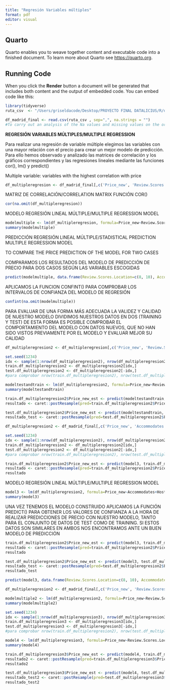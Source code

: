 ```yaml
---
title: "Regresión Variables múltiples"
format: pdf
editor: visual
---
```


## Quarto

Quarto enables you to weave together content and executable code into a finished document. To learn more about Quarto see <https://quarto.org>.

## Running Code

When you click the **Render** button a document will be generated that includes both content and the output of embedded code. You can embed code like this:

```r
library(tidyverse)
ruta_csv  <- "/Users/griseldacode/Desktop/PROYECTO FINAL DATALICIUS/R/df_madridfinalnanfinal.csv"
```

```r
df_madrid_final <- read.csv(ruta_csv , sep=",", na.strings = "")
#To carry out an analysis of the Na values and missing values on the original data base, we replaced the blank spaces with na.strings = ""
```

**REGRESIÓN VARIABLES MÚLTIPLES/MULTIPLE REGRESSION**

Para realizar una regresión de variable múltiple elegimos las variables con una mayor relación con el precio para crear un mejor modelo de predicción. Para ello hemos observado y analizado las matrices de correlación y los gráficos correspondientes y las regresiones lineales mediante las funciones cor(), lm() y predict()

Multiple variable: variables with the highest correlation with price

```r
df_multipleregresion <- df_madrid_final[,c('Price_new', 'Review.Scores.Location', 'Accommodates', 'Host.Total.Listings.Count', 'Bedrooms_new', 'Bathrooms_new', 'Beds_new', 'Security.Deposit', 'Cleaning.Fee', 'Calculated.host.listings.count', 'Review.Scores.Rating')]
```

MATRIZ DE CORRELACIÓN/CORRELATION MATRIX FUNCIÓN COR()

```r
cor(na.omit(df_multipleregresion))
```

MODELO REGRESIÓN LINEAL MÚLTIPLE/MULTIPLE REGRESSION MODEL

```r
modelmultiple <- lm(df_multipleregresion, formula=Price_new~Review.Scores.Location+Accommodates+Host.Total.Listings.Count+Bedrooms_new+Bathrooms_new+Beds_new+Security.Deposit+Cleaning.Fee)
summary(modelmultiple)
```

PREDICCIÓN REGRESIÓN LINEAL MÚLTIPLE/STADISTICAL PREDICTION MULTIPLE REGRESSION MODEL

TO COMPARE THE PRICE PREDICTION OF THE MODEL FOR TWO CASES

COMPARAMOS LOS RESULTADOS DEL MODELO DE PREDICCIÓN DE PRECIO PARA DOS CASOS SEGÚN LAS VARIABLES ESCOGIDAS

```r
predict(modelmultiple, data.frame(Review.Scores.Location=c(8, 10), Accommodates=c(4, 2), Host.Total.Listings.Count=c(3, 5), Bedrooms_new=c(2, 1), Bathrooms_new=c(2, 1), Beds_new=c(4,1), Security.Deposit=c(150, 80), Cleaning.Fee=c(60, 20)))
```

APLICAMOS LA FUNCION CONFINT() PARA COMPROBAR LOS INTERVALOS DE CONFIANZA DEL MODELO DE REGRESIÓN

```r
confint(na.omit(modelmultiple))
```

PARA EVALUAR DE UNA FORMA MÁS ADECUADA LA VALIDEZ Y CALIDAD DE NUESTRO MODELO DIVIDIMOS NUESTROS DATOS EN DOS (TRAINING Y TEST) DE ESTA FORMA ES POSIBLE COMPROBAR EL COMPORTAMIENTO DEL MODELO CON DATOS NUEVOS, QUE NO HAN SIDO VISTOS PREVIAMENTE POR EL MODELO Y EVALUAR MEJOR SU CALIDAD

```r
df_multipleregresion2 <- df_multipleregresion[,c('Price_new', 'Review.Scores.Location', 'Accommodates', 'Host.Total.Listings.Count', 'Bedrooms_new', 'Bathrooms_new', 'Beds_new', 'Security.Deposit', 'Cleaning.Fee')]
```

```r
set.seed(1234)
idx <- sample(1:nrow(df_multipleregresion2), nrow(df_multipleregresion2)*0.7)
train.df_multipleregresion2 <- df_multipleregresion2[idx,]
test.df_multipleregresion2 <- df_multipleregresion2[-idx,]
#para comprobar nrow(train.df_multipleregresion2), nrow(test.df_multipleregresion2)

```

```r
modeltestandtrain <- lm(df_multipleregresion2, formula=Price_new~Review.Scores.Location+ Accommodates+Host.Total.Listings.Count+Bedrooms_new+Bathrooms_new+Beds_new+Security.Deposit+ Cleaning.Fee)
summary(modeltestandtrain)
```

```r
train.df_multipleregresion2$Price_new_est <- predict(modeltestandtrain, train.df_multipleregresion2)
resultado <- caret::postResample(pred=train.df_multipleregresion2$Price_new_est, obs=train.df_multipleregresion$Price_new)
```

```r
test.df_multipleregresion2$Price_new_est <- predict(modeltestandtrain, test.df_multipleregresion2)
resultado_test <- caret::postResample(pred=test.df_multipleregresion2$Price_new_est, obs=test.df_multipleregresion$Price_new)
```

```r
df_multipleregresion2 <- df_madrid_final[,c('Price_new', 'Accommodates', 'Host.Total.Listings.Count', 'Bedrooms_new', 'Bathrooms_new', 'Beds_new')]
```

```r
set.seed(1234)
idx <- sample(1:nrow(df_multipleregresion2), nrow(df_multipleregresion2)*0.7)
train.df_multipleregresion2 <- df_multipleregresion2[idx,]
test.df_multipleregresion2 <- df_multipleregresion2[-idx,]
#para comprobar nrow(train.df_multipleregresion2), nrow(test.df_multipleregresion2)
```

```r
train.df_multipleregresion2$Price_new_est <- predict(model3, train.df_multipleregresion2)
resultado <- caret::postResample(pred=train.df_multipleregresion2$Price_new_est, obs=train.df_multipleregresion$Price_new)
resultado
```

MODELO REGRESIÓN LINEAL MÚLTIPLE/MULTIPLE REGRESSION MODEL

```r
model3 <- lm(df_multipleregresion2, formula=Price_new~Accommodates+Host.Total.Listings.Count+Bedrooms_new+Bathrooms_new+Beds_new)
summary(model3)
```

UNA VEZ TENEMOS EL MODELO CONSTRUIDO APLICAMOS LA FUNCIÓN PREDICT() PARA OBTENER LOS VALORES DE CONFIANZA A LA HORA DE REALIZAR PREDICCIONES DE PRECIO CON NUESTRO MODELO, TANTO PARA EL CONJUNTO DE DATOS DE TEST COMO DE TRAINING. SI ESTOS DATOS SON SIMILARES EN AMBOS NOS ENCONTRAMOS ANTE UN BUEN MODELO DE PREDICCIÓN

```r
train.df_multipleregresion2$Price_new_est <- predict(model3, train.df_multipleregresion2)
resultado <- caret::postResample(pred=train.df_multipleregresion2$Price_new_est, obs=train.df_multipleregresion$Price_new)
resultado
```

```r
test.df_multipleregresion2$Price_new_est <- predict(model3, test.df_multipleregresion2)
resultado_test <- caret::postResample(pred=test.df_multipleregresion2$Price_new_est, obs=test.df_multipleregresion$Price_new)
resultado_test
```

```r
predict(model3, data.frame(Review.Scores.Location=c(8, 10), Accommodates=c(4, 2), Host.Total.Listings.Count=c(3, 5), Bedrooms_new=c(2, 1), Bathrooms_new=c(2, 1), Beds_new=c(4,1), Security.Deposit=c(150, 80), Cleaning.Fee=c(60, 20), Calculated.host.listings.count=c(3, 5), Review.Scores.Rating=c(100, 80)))
```

```r
df_multipleregresion2 <- df_madrid_final[,c('Price_new', 'Review.Scores.Location', 'Accommodates', 'Host.Total.Listings.Count', 'Bedrooms_new', 'Bathrooms_new', 'Beds_new', 'Review.Scores.Rating', 'Host.Response.Rate', 'Review.Scores.Value', 'Number.of.Reviews', 'Security.Deposit', 'Cleaning.Fee', 'Review.Scores.Rating', 'Calculated.host.listings.count')]
```

```r
modelmultiple2 <- lm(df_multipleregresion2, formula=Price_new~Review.Scores.Location+Accommodates+Bedrooms_new+Beds_new+Bathrooms_new+Bathrooms_new+Review.Scores.Rating+Cleaning.Fee)
summary(modelmultiple2)
```

```r
set.seed(1234)
idx <- sample(1:nrow(df_multipleregresion3), nrow(df_multipleregresion3)*0.7)
train.df_multipleregresion3 <- df_multipleregresion3[idx,]
test.df_multipleregresion3 <- df_multipleregresion3[-idx,]
#para comprobar nrow(train.df_multipleregresion2), nrow(test.df_multipleregresion2)
```

```r
model4 <- lm(df_multipleregresion3, formula=Price_new~Review.Scores.Location, Accommodates, Host.Total.Listings.Count, Bedrooms_new, Bathrooms_new, Beds_new)
summary(model4)
```

```r
train.df_multipleregresion3$Price_new_est <- predict(model4, train.df_multipleregresion3)
resultado2 <- caret::postResample(pred=train.df_multipleregresion3$Price_new_est, obs=train.df_multipleregresion$Price_new)
resultado2
```

```r
test.df_multipleregresion3$Price_new_est <- predict(model4, test.df_multipleregresion3)
resultado_test2 <- caret::postResample(pred=test.df_multipleregresion3$Price_new_est, obs=test.df_multipleregresion$Price_new)
resultado_test2
```
